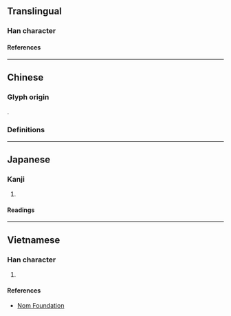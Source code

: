 {{also|災}}
{{character info/new}}
==Translingual==

===Han character===
{{Han char|rn=86|rad=火|as=06|sn=10|four=|canj=JIF|ids=⿹[[𢦏]][[火]]}}

====References====
{{Han ref|kx=0670.130|dkj=19008|dj=1079.080|hdz=32198.160|uh=70D6}}

----

==Chinese==
===Glyph origin===
{{Han etym}}
{{Han compound|火|𢦏|c1=s|c2=p|ls=psc}}.
===Definitions===
{{zh-see|災|v}}

----

==Japanese==

===Kanji===
{{ja-kanji|grade=|rs=火06}}

# {{rfdef|ja|sort=火06}}

====Readings====
{{ja-readings
|on=さい
|kun=わざわい
}}

----

==Vietnamese==

===Han character===
{{vi-readings|rs=火06|reading=tai}}

# {{rfdef|vi|sort=火06}}

====References====
* [http://nomfoundation.org/common/nom_details.php?codepoint=70d6 Nom Foundation]